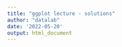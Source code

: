 ```yaml
---
title: "ggplot lecture - solutions"
author: "datalab"
date: '2022-05-20'
output: html_document
---
```


